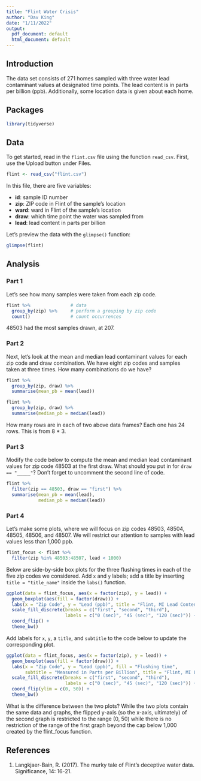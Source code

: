 ---
title: "Flint Water Crisis"
author: "Dav King"
date: "1/11/2022"
output:
  pdf_document: default
  html_document: default
---

## Introduction

The data set consists of 271 homes sampled with three water lead contaminant values at designated time points. The lead content is in parts per billion (ppb). Additionally, some location data is given about each home.

## Packages

```{r load-packages, warning = FALSE, message=FALSE}
library(tidyverse)
```

## Data

To get started, read in the `flint.csv` file using the function `read_csv`. First, use the Upload button under Files.

```{r flint, warning = FALSE, message = FALSE}
flint <- read_csv("flint.csv")
```

In this file, there are five variables:

-   **id**: sample ID number
-   **zip**: ZIP code in Flint of the sample's location
-   **ward**: ward in Flint of the sample's location
-   **draw**: which time point the water was sampled from
-   **lead**: lead content in parts per billion

Let's preview the data with the `glimpse()` function:

```{r glimpse-data, echo = TRUE}
glimpse(flint)
```

## Analysis

### Part 1

Let's see how many samples were taken from each zip code.

```{r count-by-zip, echo = TRUE}
flint %>%               # data
  group_by(zip) %>%     # perform a grouping by zip code
  count()               # count occurrences
```

48503 had the most samples drawn, at 207.

### Part 2

Next, let's look at the mean and median lead contaminant values for each zip code and draw combination. We have eight zip codes and samples taken at three times. How many combinations do we have?

```{r mean-ppb-by-zip-draw, echo = TRUE}
flint %>% 
  group_by(zip, draw) %>% 
  summarise(mean_pb = mean(lead))
```

```{r median-ppb-by-zip-draw, echo = TRUE}
flint %>% 
  group_by(zip, draw) %>% 
  summarise(median_pb = median(lead))
```

How many rows are in each of two above data frames? 
Each one has 24 rows. This is from 8 \* 3.

### Part 3

Modify the code below to compute the mean and median lead contaminant values for zip code 48503 at the first draw. What should you put in for `draw == "_____"`? Don't forget to uncomment the second line of code.

```{r, echo = TRUE}
flint %>% 
  filter(zip == 48503, draw == "first") %>% 
  summarise(mean_pb = mean(lead),
            median_pb = median(lead))
```

### Part 4

Let's make some plots, where we will focus on zip codes 48503, 48504, 48505, 48506, and 48507. We will restrict our attention to samples with lead values less than 1,000 ppb.

```{r, echo = TRUE}
flint_focus <- flint %>% 
  filter(zip %in% 48503:48507, lead < 1000)
```

Below are side-by-side box plots for the three flushing times in each of the five zip codes we considered. Add `x` and `y` labels; add a title by inserting `title = "title_name"` inside the `labs()` function.

```{r plot1}
ggplot(data = flint_focus, aes(x = factor(zip), y = lead)) +
  geom_boxplot(aes(fill = factor(draw))) +
  labs(x = "Zip Code", y = "Lead (ppb)", title = "Flint, MI Lead Content by Zip Code", fill = "Flushing time") +
  scale_fill_discrete(breaks = c("first", "second", "third"),
                      labels = c("0 (sec)", "45 (sec)", "120 (sec)")) +
  coord_flip() +
  theme_bw()
```

Add labels for `x`, `y`, a `title`, and `subtitle` to the code below to update the corresponding plot.

```{r plot2}
ggplot(data = flint_focus, aes(x = factor(zip), y = lead)) +
  geom_boxplot(aes(fill = factor(draw))) + 
  labs(x = "Zip Code", y = "Lead (ppb)", fill = "Flushing time",
       subtitle = "Measured in Parts per Billion", title = "Flint, MI Lead Content by Zip Code") +
  scale_fill_discrete(breaks = c("first", "second", "third"),
                      labels = c("0 (sec)", "45 (sec)", "120 (sec)")) +
  coord_flip(ylim = c(0, 50)) +
  theme_bw()
```

What is the difference between the two plots?
While the two plots contain the same data and graphs, the flipped y-axis (so the
x-axis, ultimately) of the second graph is restricted to the range (0, 50) while
there is no restriction of the range of the first graph beyond the cap below
1,000 created by the flint_focus function.

## References

1.  Langkjaer-Bain, R. (2017). The murky tale of Flint's deceptive water data. Significance, 14: 16-21.
